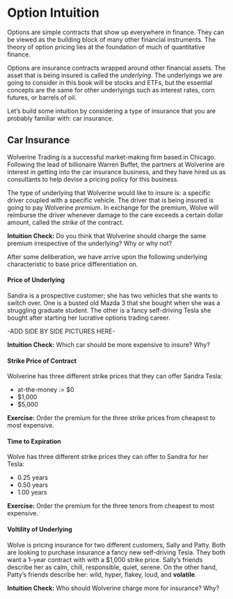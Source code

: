 # Option Intuition

Options are simple contracts that show up everywhere in finance.  They can be viewed as the building block of many other financial instruments.  The theory of option pricing lies at the foundation of much of quantitative finance.

Options are insurance contracts wrapped around other financial assets.  The asset that is being insured is called the *underlying*.  The underlyings we are going to consider in this book will be stocks and ETFs, but the essential concepts are the same for other underlyings such as interest rates, corn futures, or barrels of oil.

Let's build some intuition by considering a type of insurance that you are probably familiar with: car insurance.


## Car Insurance

Wolverine Trading is a successful market-making firm based in Chicago. Following the lead of billionaire Warren Buffet, the partners at Wolverine are interest in getting into the car insurance business, and they have hired us as consultants to help devise a pricing policy for this business.


The type of underlying that Wolverine would like to insure is: a specific driver coupled with a specific vehicle.  The driver that is being insured is going to pay Wolverine *premium*.  In exchange for the premium, Wolve will reimburse the driver whenever damage to the care exceeds a certain dollar amount, called the *strike* of the contract.


**Intuition Check:** Do you think that Wolverine should charge the same premium irrespective of the underlying?  Why or why not?

After some deliberation, we have arrive upon the following underlying characteristic to base price differentiation on.

#### **Price of Underlying** {-}

Sandra is a prospective customer; she has two vehicles that she wants to switch over.   One is a busted old Mazda 3 that she bought when she was a struggling graduate student.  The other is a fancy self-driving Tesla she bought after starting her lucrative options trading career.

-ADD SIDE BY SIDE PICTURES HERE-

**Intuition Check:** Which car should be more expensive to insure?  Why?


#### **Strike Price of Contract** {-}

Wolverine has three different strike prices that they can offer Sandra Tesla:

  - at-the-money $:=$ \$0
  - \$1,000
  - \$5,000


**Exercise:** Order the premium for the three strike prices from cheapest to most expensive.


#### **Time to Expiration** {-}

Wolve has three different strike prices they can offer to Sandra for her Tesla:

  - 0.25 years
  - 0.50 years
  - 1.00 years

**Exercise:** Order the premium for the three tenors from cheapest to most expensive.


#### **Voltility of Underlying** {-}

Wolve is pricing insurance for two different customers, Sally and Patty. Both are looking to purchase insurance a fancy new self-driving Tesla.   They both want a 1-year contract with with a $1,000 strike price.  Sally's friends describe her as calm, chill, responsible, quiet, serene.  On the other hand, Patty's friends describe her: wild, hyper, flakey, loud, and **volatile**.
 
**Intuition Check:** Who should Wolverine charge more for insurance? Why?
